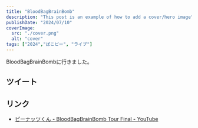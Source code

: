 ```yaml
---
title: "BloodBagBrainBomb"
description: "This post is an example of how to add a cover/hero image"
publishDate: "2024/07/10"
coverImage:
  src: "./cover.png"
  alt: "cover"
tags: ["2024","ぽこピー", "ライブ"]
---
```


BloodBagBrainBombに行きました。

## ツイート

<Twitter url="https://x.com/dokudamichang/status/1810691949843857474" />

<Twitter url="https://x.com/dokudamichang/status/1813191677290684558" />

## リンク

- [ピーナッツくん - BloodBagBrainBomb Tour Final - YouTube](https://www.youtube.com/watch?v=dAIXOuvrPCU)